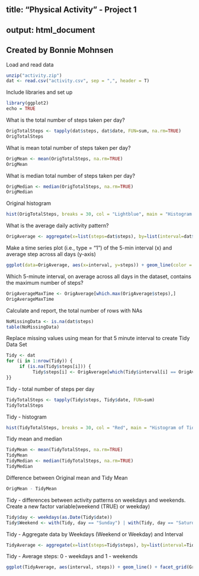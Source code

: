 ## title: "Physical Activity" - Project 1
## output: html_document
## Created by Bonnie Mohnsen


Load and read data
```r
unzip("activity.zip")
dat <- read.csv("activity.csv", sep = ",", header = T)
```

Include libraries and set up
```r
library(ggplot2)
echo = TRUE
```	 
What is the total number of steps taken per day?
```r
OrigTotalSteps <- tapply(dat$steps, dat$date, FUN=sum, na.rm=TRUE)
OrigTotalSteps
```  
What is mean total number of steps taken per day?
```r
OrigMean <- mean(OrigTotalSteps, na.rm=TRUE)
OrigMean
```  
What is median total number of steps taken per day?
```r
OrigMedian <- median(OrigTotalSteps, na.rm=TRUE)
OrigMedian
```     
Original histogram
```r
hist(OrigTotalSteps, breaks = 30, col = "Lightblue", main = "Histogram of Daily Total Steps", xlab ="Total Steps/Day", ylab = "Frequency")
```     
What is the average daily activity pattern?
```r
OrigAverage <- aggregate(x=list(steps=dat$steps), by=list(interval=dat$interval), FUN=mean, na.rm=TRUE)
```  
Make a time series plot (i.e., type = "1") of the 5-min interval (x) and average step across all days (y-axis)
```r
ggplot(data=OrigAverage, aes(x=interval, y=steps)) + geom_line(color = "blue") + xlab("5-minute interval") + ylab("average steps") + ggtitle("Activity Pattern")
```     
Which 5-minute interval, on average across all days in the dataset, contains the maximum number of steps?
```r
OrigAverageMaxTime <- OrigAverage[which.max(OrigAverage$steps),]
OrigAverageMaxTime
```    
Calculate and report, the total number of rows with NAs
```r
NoMissingData <- is.na(dat$steps)
table(NoMissingData)
```    
Replace missing values using mean for that 5 minute interval to create Tidy Data Set
```r
Tidy <- dat
for (i in 1:nrow(Tidy)) {
     if (is.na(Tidy$steps[i])) {
          Tidy$steps[i] <- OrigAverage[which(Tidy$interval[i] == OrigAverage$interval), ]$steps
}}
```    
Tidy  - total number of steps per day
```r
TidyTotalSteps <- tapply(Tidy$steps, Tidy$date, FUN=sum)
TidyTotalSteps
```    
Tidy  -  histogram
```r
hist(TidyTotalSteps, breaks = 30, col = "Red", main = "Histogram of Tidy Daily Total Steps", xlab ="Total Steps/Day", ylab = "Frequency")
```    
Tidy mean and median
```r
TidyMean <- mean(TidyTotalSteps, na.rm=TRUE)
TidyMean
TidyMedian <- median(TidyTotalSteps, na.rm=TRUE)
TidyMedian
```  
Difference between Original mean and Tidy Mean
```r
OrigMean - TidyMean
```   
Tidy - differences between activity patterns on weekdays and weekends. Create a new factor variable(weekend (TRUE) or weekday)
```r
Tidy$day <- weekdays(as.Date(Tidy$date))
Tidy$Weekend <- with(Tidy, day == "Sunday") | with(Tidy, day == "Saturday")
```    
Tidy - Aggregate data by Weekdays (Weekend or Weekday) and Interval
```r
TidyAverage <- aggregate(x=list(steps=Tidy$steps), by=list(interval=Tidy$interval,Tidy$Weekend), FUN=mean)
```    
Tidy - Average steps: 0 - weekdays and 1 - weekends

```r
ggplot(TidyAverage, aes(interval, steps)) + geom_line() + facet_grid(Group.2 ~ .) + xlab("5-Minutes Intervals") + ylab("Average steps")
```    
